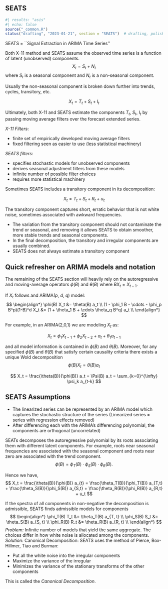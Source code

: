 ## SEATS {#sec-seats}

```r
#| results: "asis"
#| echo: false
source("_common.R")
status("drafting", "2023-01-21", section = "SEATS")  # drafting, polishing, complete
```

SEATS = ``Signal Extraction in ARIMA Time Series''

Both X-11 method and SEATS assume the observed time series is a function of latent (unobserved) components.
$$
X_t = S_t + N_t
$$
where $S_t$ is a seasonal component and $N_t$ is a non-seasonal component.

Usually the non-seasonal component is broken down further into trends, cycles, transitory, etc.

$$
X_t = T_t + S_t + I_t
$$

Ultimately, both X-11 and SEATS estimate the components $T_t$, $S_t$, $I_t$ by passing moving average filters over the forecast extended series.

*X-11 Filters*:

* finite set of empirically developed moving average filters
*	fixed filtering seen as easier to use (less statistical machinery)

*SEATS filters*:

* specifies stochastic models for unobserved components
* derives seasonal adjustment filters from these models
* infinite number of possible filter choices
* requires more statistical machinery 

Sometimes SEATS includes a transitory component in its decomposition:

$$ X_t = T_t + S_t + R_t + u_t $$

The transitory component captures short, erratic behavior 
that is not white noise, sometimes associated with awkward 
frequencies.

* The variation from the transitory component should not 
contaminate the trend or seasonal, and removing it allows SEATS to obtain smoother, more stable trends and seasonal components.
* In the final decomposition, the transitory and irregular 
components are usually combined.
* SEATS does not always estimate a transitory component


## Quick refresher on ARIMA models and notation

The remaining of the SEATS section will heavily rely on the autoregressive and moving-average operators $\phi(B)$ and $\theta(B)$ where $B X_t = X_{t-1}$.

If $X_t$ follows and ARIMA($p$, $d$, $q$) model:
$$
\begin{align*}
\phi(B) X_t &= \theta(B) a_t \\
(1 - \phi_1 B - \cdots - \phi_p B^p)(1-B)^d X_t &= (1 + \theta_1 B + \cdots \theta_q B^q) a_t \\
\end{align*}
$$

For example, in an ARIMA(2,0,1) we are modeling $X_t$ as:

$$
X_t = \phi_1 X_{t-1} + \phi_2 X_{t-2} + a_t + \theta_1 a_{t-1}
$$

and all model information is contained in $\phi(B)$ and $\theta(B)$.
Moreover, for any specified $\phi(B)$ and $\theta(B)$ that satisfy certain causality criteria there exists a unique Wold decomposition
$$
\phi(B) X_t = \theta(B) a_t  
$$

$$
X_t = \frac{\theta(B)}{\phi(B)} a_t = \Psi(B) a_t = \sum_{k=0}^{\infty} \psi_k a_{t-k}
$$

## SEATS Assumptions

* The linearized series can be represented by an ARIMA model which captures the stochastic structure of the series (Linearized series = series with regression effects removed)
* After differencing each with the ARIMA’s differencing polynomial, the components are orthogonal (uncorrelated)

SEATs decomposes the autoregressive polynomial by its roots associating them with different latent components. 
For example, roots near seasonal frequencies are associated with the seasonal component and roots near zero are associated with the trend component. 
$$
\phi(B) = \phi_T(B) \cdot \phi_S(B) \cdot \phi_R(B).
$$

Hence we have,
$$
X_t = 
\frac{\theta(B)}{\phi(B)} a_{t} = 
\frac{\theta_T(B)}{\phi_T(B)} a_{T,t} +
\frac{\theta_S(B)}{\phi_S(B)} a_{S,t}  +
\frac{\theta_R(B)}{\phi_R(B)} a_{R,t}  + u_t
$$

If the spectra of all components in non-negative the decomposition is admissible, SEATS finds admissible models for components
$$
\begin{align*}
\phi_T(B) T_t &= \theta_T(B) a_{T, t} \\
\phi_S(B) S_t &= \theta_S(B) a_{S, t} \\
\phi_R(B) R_t &= \theta_R(B) a_{R, t} \\
\end{align*}
$$
*Problem:* Infinite number of models that yield the same aggregate. The choices differ in how white noise is allocated among the components.
*Solution:* Canonical Decomposition: SEATS uses the method of Pierce, Box-Hillmer, Tiao and Burman:

* Put all the white noise into the irregular components
* Maximize the variance of the irregular
* Minimizes the variance of the stationary transforms of the other components

This is called the *Canonical Decomposition*.



